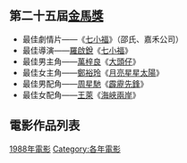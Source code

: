 {{YearTopicTOC|1988|电影}}
== 第二十五屆[[金馬獎|金馬獎]] ==
*最佳劇情片——《[[七小福_(1988年電影)|七小福]]》（邵氏、嘉禾公司）
*最佳導演——[[羅啟銳|羅啟銳]]《[[七小福_(1988年電影)|七小福]]》
*最佳男主角——[[萬梓良|萬梓良]]《[[大頭仔|大頭仔]]》
*最佳女主角——[[鄭裕玲|鄭裕玲]]《[[月亮星星太陽|月亮星星太陽]]》
*最佳男配角——[[周星馳|周星馳]]《[[霹靂先鋒|霹靂先鋒]]》
*最佳女配角——[[王萊|王萊]]《[[海峽兩岸_(電影)|海峽兩岸]]》

== 電影作品列表 ==
{{maincat|1988年各國或各語言電影作品列表}}

[[Category:1988年電影|]]
[[Category:各年電影|Category:各年電影]]
